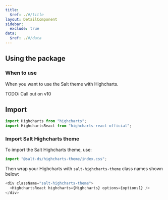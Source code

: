 ```yaml
---
title:
  $ref: ./#/title
layout: DetailComponent
sidebar:
  exclude: true
data:
  $ref: ./#/data
---
```


## Using the package

### When to use

When you want to use the Salt theme with Highcharts.

<Callout title="Note">

TODO: Call out on v10

</Callout>

## Import

```js
import Highcharts from "highcharts";
import HighchartsReact from "highcharts-react-official";
```

### Import Salt Highcharts theme

To import the Salt Highcharts theme, use:

```js
import "@salt-ds/highcharts-theme/index.css";
```

Then wrap your Highcharts with `salt-highcharts-theme` class names shown below:

```js
<div className="salt-highcharts-theme">
  <HighchartsReact highcharts={Highcharts} options={options1} />
</div>
```

